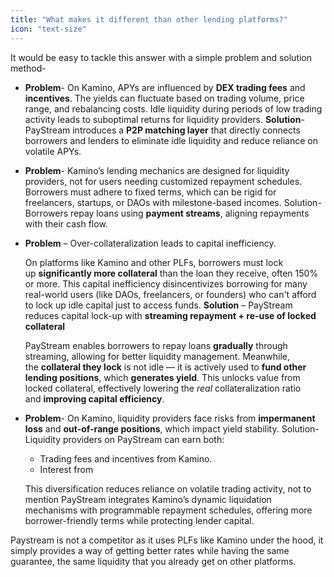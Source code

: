 ```yaml
---
title: "What makes it different than other lending platforms?"
icon: "text-size"
---
```


It would be easy to tackle this answer with a simple problem and solution method-

- **Problem**- On Kamino, APYs are influenced by **DEX trading fees** and **incentives**. The yields can fluctuate based on trading volume, price range, and rebalancing costs. Idle liquidity during periods of low trading activity leads to suboptimal returns for liquidity providers. **Solution**- PayStream introduces a **P2P matching layer** that directly connects borrowers and lenders to eliminate idle liquidity and reduce reliance on volatile APYs.
- **Problem**- Kamino’s lending mechanics are designed for liquidity providers, not for users needing customized repayment schedules. Borrowers must adhere to fixed terms, which can be rigid for freelancers, startups, or DAOs with milestone-based incomes. Solution- Borrowers repay loans using **payment streams**, aligning repayments with their cash flow.
- **Problem** – Over-collateralization leads to capital inefficiency.

  On platforms like Kamino and other PLFs, borrowers must lock up **significantly more collateral** than the loan they receive, often 150% or more. This capital inefficiency disincentivizes borrowing for many real-world users (like DAOs, freelancers, or founders) who can't afford to lock up idle capital just to access funds. **Solution** – PayStream reduces capital lock-up with **streaming repayment \+ re-use of locked collateral**

  PayStream enables borrowers to repay loans **gradually** through streaming, allowing for better liquidity management. Meanwhile, the **collateral they lock** is not idle — it is actively used to **fund other lending positions**, which **generates yield**. This unlocks value from locked collateral, effectively lowering the _real_ collateralization ratio and **improving capital efficiency**.
- **Problem**- On Kamino, liquidity providers face risks from **impermanent loss** and **out-of-range positions**, which impact yield stability. Solution- Liquidity providers on PayStream can earn both:
  - Trading fees and incentives from Kamino.
  - Interest from

  This diversification reduces reliance on volatile trading activity, not to mention PayStream integrates Kamino’s dynamic liquidation mechanisms with programmable repayment schedules, offering more borrower-friendly terms while protecting lender capital.

Paystream is not a competitor as it uses PLFs like Kamino under the hood, it simply provides a way of getting better rates while having the same guarantee, the same liquidity that you already get on other platforms.